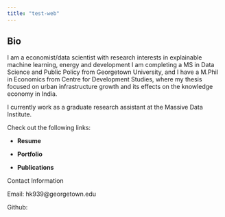 ```yaml
---
title: "test-web"
---
```


## Bio
I am a economist/data scientist with research interests in explainable machine learning, energy and development
I am completing a MS in Data Science and Public Policy from Georgetown University, and I have a M.Phil in Economics from 
Centre for Development Studies, where my thesis focused on urban infrastructure growth and its effects on the knowledge economy in India.

I currently work as a graduate research assistant at the Massive Data Institute.

Check out the following links:

- **Resume**

- **Portfolio**

- **Publications**


Contact Information

Email: hk939@georgetown.edu

Github: 